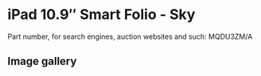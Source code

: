
# iPad 10.9″ Smart Folio - Sky

Part number, for search engines, auction websites and such: MQDU3ZM/A

## Image gallery

<div style={{ width: '100%', maxWidth: '768px' }}>
<GalleryComponent
    images={[
      {
        original: "/everysource/MQDU3.webp",
        thumbnail: "/everypreview/MQDU3.webp",
      },
      {
        original: "/everysource/MQDU3_AV1.webp",
        thumbnail: "/everypreview/MQDU3_AV1.webp",
      },
      {
        original: "/everysource/MQDU3_AV2.webp",
        thumbnail: "/everypreview/MQDU3_AV2.webp",
      },
      {
        original: "/everysource/MQDU3_AV3.webp",
        thumbnail: "/everypreview/MQDU3_AV3.webp",
      },
      {
        original: "/everysource/MQDU3_AV4.webp",
        thumbnail: "/everypreview/MQDU3_AV4.webp",
      }
    ]}
  />
</div>